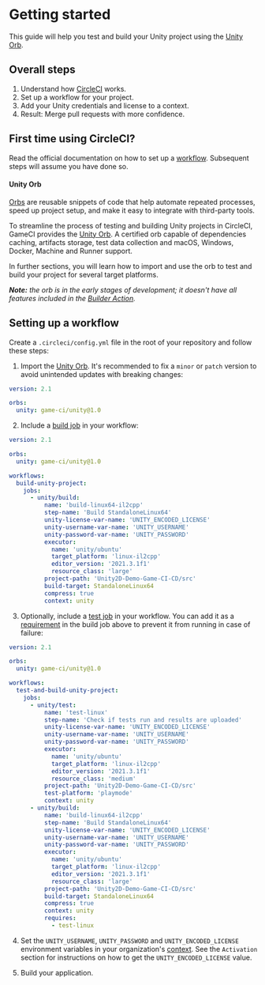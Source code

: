 # Getting started

This guide will help you test and build your Unity project using the
[Unity Orb](https://circleci.com/developer/orbs/orb/game-ci/unity).

## Overall steps

1. Understand how [CircleCI](https://circleci.com/docs/getting-started) works.
2. Set up a workflow for your project.
3. Add your Unity credentials and license to a context.
4. Result: Merge pull requests with more confidence.

## First time using CircleCI?

Read the official documentation on how to set up a
[workflow](https://circleci.com/docs/getting-started). Subsequent steps will assume you have done
so.

#### Unity Orb

[Orbs](https://circleci.com/orbs/) are reusable snippets of code that help automate repeated
processes, speed up project setup, and make it easy to integrate with third-party tools.

To streamline the process of testing and building Unity projects in CircleCI, GameCI provides the
[Unity Orb](https://circleci.com/developer/orbs/orb/game-ci/unity). A certified orb capable of
dependencies caching, artifacts storage, test data collection and macOS, Windows, Docker, Machine
and Runner support.

In further sections, you will learn how to import and use the orb to test and build your project for
several target platforms.

_**Note:** the orb is in the early stages of development; it doesn't have all features included in
the [Builder Action](https://github.com/game-ci/unity-builder)._

## Setting up a workflow

Create a `.circleci/config.yml` file in the root of your repository and follow these steps:

1. Import the [Unity Orb](https://circleci.com/developer/orbs/orb/game-ci/unity). It's recommended
   to fix a `minor` or `patch` version to avoid unintended updates with breaking changes:

```yaml
version: 2.1

orbs:
  unity: game-ci/unity@1.0
```

2. Include a [build job](https://circleci.com/developer/orbs/orb/game-ci/unity#jobs-build) in your
   workflow:

```yaml
version: 2.1

orbs:
  unity: game-ci/unity@1.0

workflows:
  build-unity-project:
    jobs:
      - unity/build:
          name: 'build-linux64-il2cpp'
          step-name: 'Build StandaloneLinux64'
          unity-license-var-name: 'UNITY_ENCODED_LICENSE'
          unity-username-var-name: 'UNITY_USERNAME'
          unity-password-var-name: 'UNITY_PASSWORD'
          executor:
            name: 'unity/ubuntu'
            target_platform: 'linux-il2cpp'
            editor_version: '2021.3.1f1'
            resource_class: 'large'
          project-path: 'Unity2D-Demo-Game-CI-CD/src'
          build-target: StandaloneLinux64
          compress: true
          context: unity
```

3. Optionally, include a [test job](https://circleci.com/developer/orbs/orb/game-ci/unity#jobs-test)
   in your workflow. You can add it as a
   [requirement](https://circleci.com/docs/configuration-reference#requires) in the build job above
   to prevent it from running in case of failure:

```yaml
version: 2.1

orbs:
  unity: game-ci/unity@1.0

workflows:
  test-and-build-unity-project:
    jobs:
      - unity/test:
          name: 'test-linux'
          step-name: 'Check if tests run and results are uploaded'
          unity-license-var-name: 'UNITY_ENCODED_LICENSE'
          unity-username-var-name: 'UNITY_USERNAME'
          unity-password-var-name: 'UNITY_PASSWORD'
          executor:
            name: 'unity/ubuntu'
            target_platform: 'linux-il2cpp'
            editor_version: '2021.3.1f1'
            resource_class: 'medium'
          project-path: 'Unity2D-Demo-Game-CI-CD/src'
          test-platform: 'playmode'
          context: unity
      - unity/build:
          name: 'build-linux64-il2cpp'
          step-name: 'Build StandaloneLinux64'
          unity-license-var-name: 'UNITY_ENCODED_LICENSE'
          unity-username-var-name: 'UNITY_USERNAME'
          unity-password-var-name: 'UNITY_PASSWORD'
          executor:
            name: 'unity/ubuntu'
            target_platform: 'linux-il2cpp'
            editor_version: '2021.3.1f1'
            resource_class: 'large'
          project-path: 'Unity2D-Demo-Game-CI-CD/src'
          build-target: StandaloneLinux64
          compress: true
          context: unity
          requires:
            - test-linux
```

4. Set the `UNITY_USERNAME`, `UNITY_PASSWORD` and `UNITY_ENCODED_LICENSE` environment variables in
   your organization's [context](https://circleci.com/docs/contexts). See the `Activation` section
   for instructions on how to get the `UNITY_ENCODED_LICENSE` value.

5. Build your application.

